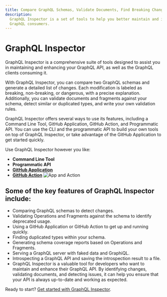```yaml
---
title: Compare GraphQL Schemas, Validate Documents, Find Breaking Changes, Schema Coverage
description:
  GraphQL Inspector is a set of tools to help you better maintain and improve GraphQL API as well as
  GraphQL consumers.
---
```



# GraphQL Inspector

GraphQL Inspector is a comprehensive suite of tools designed to assist you in maintaining and
enhancing your GraphQL API, as well as the GraphQL clients consuming it.

With GraphQL Inspector, you can compare two GraphQL schemas and generate a detailed list of changes.
Each modification is labeled as breaking, non-breaking, or dangerous, with a precise explanation.
Additionally, you can validate documents and fragments against your schema, detect similar or
duplicated types, and write your own validation rules.

GraphQL Inspector offers several ways to use its features, including a Command Line Tool, GitHub
Application, GitHub Action, and Programmatic API. You can use the CLI and the programmatic API to
build your own tools on top of GraphQL Inspector, or take advantage of the GitHub Application to get
started quickly.

Use GraphQL Inspector however you like:

- **Command Line Tool**
- **Programmatic API**
- [**GitHub Application**](/docs/products/github)
- [**GitHub Action**](/docs/products/action) ![App and Action](/assets/img/github/app-action.jpg)

## Some of the key features of GraphQL Inspector include:

- Comparing GraphQL schemas to detect changes.
- Validating Operations and Fragments against the schema to identify deprecated usage.
- Using a GitHub Application or GitHub Action to get up and running quickly.
- Finding duplicated types within your schema.
- Generating schema coverage reports based on Operations and Fragments.
- Serving a GraphQL server with faked data and GraphiQL.
- Introspecting a GraphQL API and saving the introspection result to a file.
- GraphQL Inspector is a valuable tool for developers who want to maintain and enhance their GraphQL
  API. By identifying changes, validating documents, and detecting issues, it can help you ensure
  that your API is always up-to-date and working as expected.

Ready to start? [Get started with GraphQL Inspector](/docs/installation).
